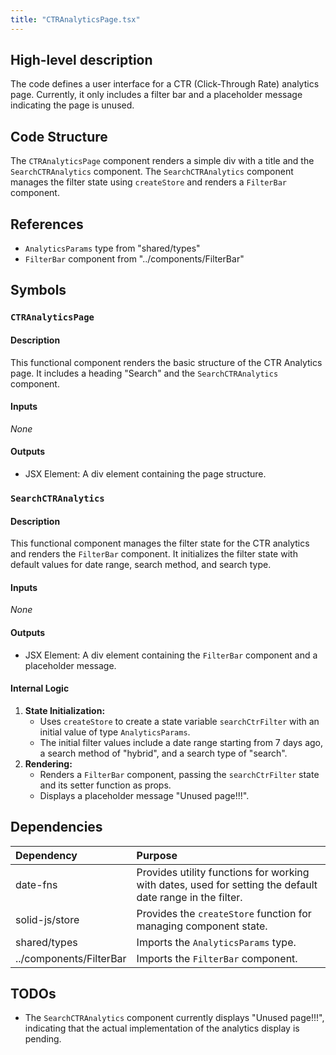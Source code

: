 ```yaml
---
title: "CTRAnalyticsPage.tsx"
---
```


## High-level description
The code defines a user interface for a CTR (Click-Through Rate) analytics page. Currently, it only includes a filter bar and a placeholder message indicating the page is unused.

## Code Structure
The `CTRAnalyticsPage` component renders a simple div with a title and the `SearchCTRAnalytics` component. The `SearchCTRAnalytics` component manages the filter state using `createStore` and renders a `FilterBar` component.

## References
- `AnalyticsParams` type from "shared/types"
- `FilterBar` component from "../components/FilterBar"

## Symbols

### `CTRAnalyticsPage`
#### Description
This functional component renders the basic structure of the CTR Analytics page. It includes a heading "Search" and the `SearchCTRAnalytics` component.

#### Inputs
*None*

#### Outputs
- JSX Element: A div element containing the page structure.

### `SearchCTRAnalytics`
#### Description
This functional component manages the filter state for the CTR analytics and renders the `FilterBar` component. It initializes the filter state with default values for date range, search method, and search type.

#### Inputs
*None*

#### Outputs
- JSX Element: A div element containing the `FilterBar` component and a placeholder message.

#### Internal Logic
1. **State Initialization:**
   - Uses `createStore` to create a state variable `searchCtrFilter` with an initial value of type `AnalyticsParams`.
   - The initial filter values include a date range starting from 7 days ago, a search method of "hybrid", and a search type of "search".
2. **Rendering:**
   - Renders a `FilterBar` component, passing the `searchCtrFilter` state and its setter function as props.
   - Displays a placeholder message "Unused page!!!".

## Dependencies
| Dependency | Purpose |
|:-----------|:--------|
| date-fns | Provides utility functions for working with dates, used for setting the default date range in the filter. |
| solid-js/store | Provides the `createStore` function for managing component state. |
| shared/types | Imports the `AnalyticsParams` type. |
| ../components/FilterBar | Imports the `FilterBar` component. |

## TODOs
- The `SearchCTRAnalytics` component currently displays "Unused page!!!", indicating that the actual implementation of the analytics display is pending. 
